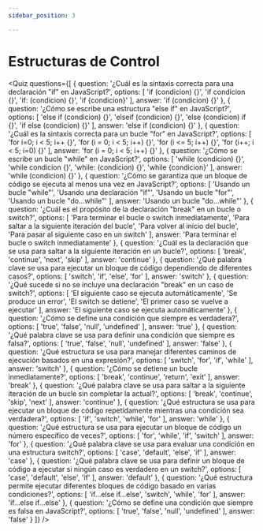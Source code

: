 ```yaml
---
sidebar_position: 3

---
```

# Estructuras de Control


<Quiz questions={[
  {
    question: '¿Cuál es la sintaxis correcta para una declaración "if" en JavaScript?',
    options: [
      'if (condicion) {}',
      'if condicion {}',
      'if: (condicion) {}',
      'if {condicion}'
    ],
    answer: 'if (condicion) {}'
  },
  {
    question: '¿Cómo se escribe una estructura "else if" en JavaScript?',
    options: [
      'else if (condicion) {}',
      'elseif (condicion) {}',
      'else (condicion) if {}',
      'if else (condicion) {}'
    ],
    answer: 'else if (condicion) {}'
  },
  {
    question: '¿Cuál es la sintaxis correcta para un bucle "for" en JavaScript?',
    options: [
      'for i=0; i < 5; i++ {}',
      'for (i = 0; i < 5; i++) {}',
      'for (i <= 5; i++) {}',
      'for (i++; i < 5; i=0) {}'
    ],
    answer: 'for (i = 0; i < 5; i++) {}'
  },
  {
    question: '¿Cómo se escribe un bucle "while" en JavaScript?',
    options: [
      'while (condicion) {}',
      'while condicion {}',
      'while: (condicion) {}',
      'while {condicion}'
    ],
    answer: 'while (condicion) {}'
  },
  {
    question: '¿Cómo se garantiza que un bloque de código se ejecuta al menos una vez en JavaScript?',
    options: [
      'Usando un bucle "while"',
      'Usando una declaración "if"',
      'Usando un bucle "for"',
      'Usando un bucle "do...while"'
    ],
    answer: 'Usando un bucle "do...while"'
  },
  {
    question: '¿Cuál es el propósito de la declaración "break" en un bucle o switch?',
    options: [
      'Para terminar el bucle o switch inmediatamente',
      'Para saltar a la siguiente iteración del bucle',
      'Para volver al inicio del bucle',
      'Para pasar al siguiente caso en un switch'
    ],
    answer: 'Para terminar el bucle o switch inmediatamente'
  },
  {
    question: '¿Cuál es la declaración que se usa para saltar a la siguiente iteración en un bucle?',
    options: [
      'break',
      'continue',
      'next',
      'skip'
    ],
    answer: 'continue'
  },
  {
    question: '¿Qué palabra clave se usa para ejecutar un bloque de código dependiendo de diferentes casos?',
    options: [
      'switch',
      'if',
      'else',
      'for'
    ],
    answer: 'switch'
  },
  {
    question: '¿Qué sucede si no se incluye una declaración "break" en un caso de switch?',
    options: [
      'El siguiente caso se ejecuta automáticamente',
      'Se produce un error',
      'El switch se detiene',
      'El primer caso se vuelve a ejecutar'
    ],
    answer: 'El siguiente caso se ejecuta automáticamente'
  },
  {
    question: '¿Cómo se define una condición que siempre es verdadera?',
    options: [
      'true',
      'false',
      'null',
      'undefined'
    ],
    answer: 'true'
  },
  {
    question: '¿Qué palabra clave se usa para definir una condición que siempre es falsa?',
    options: [
      'true',
      'false',
      'null',
      'undefined'
    ],
    answer: 'false'
  },
  {
    question: '¿Qué estructura se usa para manejar diferentes caminos de ejecución basados en una expresión?',
    options: [
      'switch',
      'for',
      'if',
      'while'
    ],
    answer: 'switch'
  },
  {
    question: '¿Cómo se detiene un bucle inmediatamente?',
    options: [
      'break',
      'continue',
      'return',
      'exit'
    ],
    answer: 'break'
  },
  {
    question: '¿Qué palabra clave se usa para saltar a la siguiente iteración de un bucle sin completar la actual?',
    options: [
      'break',
      'continue',
      'skip',
      'next'
    ],
    answer: 'continue'
  },
  {
    question: '¿Qué estructura se usa para ejecutar un bloque de código repetidamente mientras una condición sea verdadera?',
    options: [
      'if',
      'switch',
      'while',
      'for'
    ],
    answer: 'while'
  },
  {
    question: '¿Qué estructura se usa para ejecutar un bloque de código un número específico de veces?',
    options: [
      'for',
      'while',
      'if',
      'switch'
    ],
    answer: 'for'
  },
  {
    question: '¿Qué palabra clave se usa para evaluar una condición en una estructura switch?',
    options: [
      'case',
      'default',
      'else',
      'if'
    ],
    answer: 'case'
  },
  {
    question: '¿Qué palabra clave se usa para definir un bloque de código a ejecutar si ningún caso es verdadero en un switch?',
    options: [
      'case',
      'default',
      'else',
      'if'
    ],
    answer: 'default'
  },
  {
    question: '¿Qué estructura permite ejecutar diferentes bloques de código basado en varias condiciones?',
    options: [
      'if...else if...else',
      'switch',
      'while',
      'for'
    ],
    answer: 'if...else if...else'
  },
  {
    question: '¿Cómo se define una condición que siempre es falsa en JavaScript?',
    options: [
      'true',
      'false',
      'null',
      'undefined'
    ],
    answer: 'false'
  }
]} />
